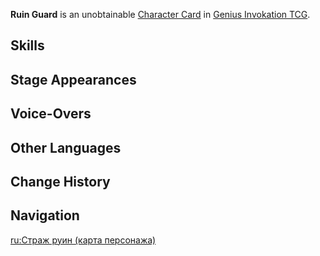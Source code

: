 {{Genius Invokation TCG Infobox
|id          = 003004
|title       = Ruin Guard
|image       = Ruin Guard Character Card.png
|type        = Character Card
|health      = 8
|element     = No Elemental Type
|faction     = Monster
|weapon      = Other Weapons
|source1     = 
|features    = Ruin Guard
}}
'''Ruin Guard''' is an unobtainable [[Character Card]] in [[Genius Invokation TCG]].

==Skills==
{{Genius Invokation TCG Skills Table}}

==Stage Appearances==
{{Genius Invokation TCG Stage Appearances}}

==Voice-Overs==
{{VO/Enemy
|enemy                   = Defender (Character Card)
|vo_01_00_title          = Character Select
|vo_01_01_tx_en          = {{A|vo gcg monster defender selectonstage 01.ogg}}

|vo_02_00_title          = Suppressive Volley
|vo_02_01_tx_en          = {{A|vo gcg monster defender elementalburst 01.ogg}}

|vo_03_00_title          = Defeated
|vo_03_01_tx_en          = {{A|vo gcg monster defender die 01.ogg}}
}}

==Other Languages==
{{Other Languages|Transclude=Ruin Guard}}

==Change History==
{{Change History|4.3}}

==Navigation==
{{Genius Invokation TCG Navbox|Character Card Unobtainable}}

[[ru:Страж руин (карта персонажа)]]